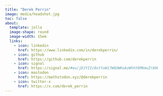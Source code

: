 ```yaml
---
title: "Derek Perrin"
image: media/headshot.jpg
toc: false
about:
  template: jolla
  image-shape: round
  image-width: 15em
  links:
    - icon: linkedin
      href: https://www.linkedin.com/in/derekperrin/
    - icon: github
      href: https://github.com/derekperrin
    - icon: signal
      href: https://signal.me/#eu/jDJYIIc0xtYuW17WQUWKoAzWhhY6M6muZrA9Q-r1U7jZ6mpIgwROKJf4xUooAcRW
    - icon: mastodon
      href: https://mathstodon.xyz/@derekperrin
    - icon: twitter-x
      href: https://x.com/derek_perrin
---
```

